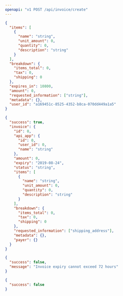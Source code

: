 ```yaml
---
openapi: "v1 POST /api/invoice/create"
---
```


<RequestExample>

```json Payload
{
  "items": [
    {
      "name": "string",
      "unit_amount": 0,
      "quantity": 0,
      "description": "string"
    }
  ],
  "breakdown": {
    "items_total": 0,
    "tax": 0,
    "shipping": 0
  },
  "expires_in": 10800,
  "amount": 0,
  "requested_information": ["string"],
  "metadata": {},
  "user_id": "a169451c-8525-4352-b8ca-070dd449a1a5"
}
```

</RequestExample>

<ResponseExample>

```json 200
{
  "success": true,
  "invoice": {
    "id": 0,
    "api_app": {
      "id": 0,
      "user_id": 0,
      "name": "string"
    },
    "amount": 0,
    "expiry": "2019-08-24",
    "status": "string",
    "items": [
      {
        "name": "string",
        "unit_amount": 0,
        "quantity": 0,
        "description": "string"
      }
    ],
    "breakdown": {
      "items_total": 0,
      "tax": 0,
      "shipping": 0
    },
    "requested_information": ["shipping_address"],
    "metadata": {},
    "payer": {}
  }
}
```

```json 400
{
  "success": false,
  "message": "Invoice expiry cannot exceed 72 hours"
}
```

```json 403
{
  "success": false
}
```

</ResponseExample>
